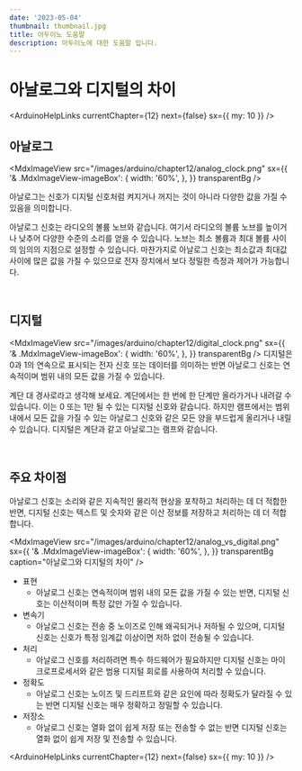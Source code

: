 ```yaml
---
date: '2023-05-04'
thumbnail: thumbnail.jpg
title: 아두이노 도움말
description: 아두이노에 대한 도움말 입니다.
---
```


# 아날로그와 디지털의 차이

<ArduinoHelpLinks currentChapter={12} next={false} sx={{ my: 10 }} />

## 아날로그

<MdxImageView
    src="/images/arduino/chapter12/analog_clock.png"
    sx={{
        '& .MdxImageView-imageBox': {
            width: '60%',
        },
    }}
    transparentBg
/>

아날로그는 신호가 디지털 신호처럼 켜지거나 꺼지는 것이 아니라 다양한 값을 가질 수 있음을 의미합니다.

아날로그 신호는 라디오의 볼륨 노브와 같습니다. 여기서 라디오의 볼륨 노브를 높이거나 낮추어 다양한 수준의 소리를 얻을 수 있습니다.
노브는 최소 볼륨과 최대 볼륨 사이의 임의의 지점으로 설정할 수 있습니다.
마찬가지로 아날로그 신호는 최소값과 최대값 사이에 많은 값을 가질 수 있으므로 전자 장치에서 보다 정밀한 측정과 제어가 가능합니다.

<br />

## 디지털

<MdxImageView
    src="/images/arduino/chapter12/digital_clock.png"
    sx={{
        '& .MdxImageView-imageBox': {
            width: '60%',
        },
    }}
    transparentBg
/>
디지털은 0과 1의 연속으로 표시되는 전자 신호 또는 데이터를 의미하는 반면 아날로그 신호는 연속적이며 범위 내의 모든 값을 가질
수 있습니다.

계단 대 경사로라고 생각해 보세요. 계단에서는 한 번에 한 단계만 올라가거나 내려갈 수 있습니다. 이는 0 또는 1만 될 수 있는 디지털 신호와 같습니다. 하지만 램프에서는 범위 내에서 모든 값을 가질 수 있는 아날로그 신호와 같은 모든 양을 부드럽게 올리거나 내릴 수 있습니다. 디지털은 계단과 같고 아날로그는 램프와 같습니다.

<br />

## 주요 차이점

아날로그 신호는 소리와 같은 지속적인 물리적 현상을 포착하고 처리하는 데 더 적합한 반면, 디지털 신호는 텍스트 및
숫자와 같은 이산 정보를 저장하고 처리하는 데 더 적합합니다.

<MdxImageView
    src="/images/arduino/chapter12/analog_vs_digital.png"
    sx={{
        '& .MdxImageView-imageBox': {
            width: '60%',
        },
    }}
    transparentBg
    caption="아날로그와 디지털의 차이"
/>

-   표현
    -   아날로그 신호는 연속적이며 범위 내의 모든 값을 가질 수 있는 반면, 디지털 신호는 이산적이며 특정 값만 가질 수 있습니다.
-   변속기
    -   아날로그 신호는 전송 중 노이즈로 인해 왜곡되거나 저하될 수 있으며, 디지털 신호는 신호가 특정 임계값 이상이면 저하 없이 전송될 수 있습니다.
-   처리
    -   아날로그 신호를 처리하려면 특수 하드웨어가 필요하지만 디지털 신호는 마이크로프로세서와 같은 범용 디지털 회로를 사용하여 처리할 수 있습니다.
-   정확도
    -   아날로그 신호는 노이즈 및 드리프트와 같은 요인에 따라 정확도가 달라질 수 있는 반면 디지털 신호는 매우 정확하고 정밀할 수 있습니다.
-   저장소
    -   아날로그 신호는 열화 없이 쉽게 저장 또는 전송할 수 없는 반면 디지털 신호는 열화 없이 쉽게 저장 및 전송할 수 있습니다.

<ArduinoHelpLinks currentChapter={12} next={false} sx={{ my: 10 }} />
